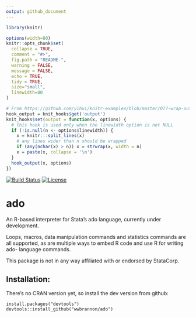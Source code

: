 ```yaml
---
output: github_document
---
```


<!-- README.md is generated from README.Rmd. Please edit that file -->

```r
library(knitr)

options(width=80)
knitr::opts_chunk$set(
  collapse = TRUE,
  comment = "#>",
  fig.path = "README-",
  warning = FALSE,
  message = FALSE,
  echo = TRUE,
  tidy = TRUE,
  size="small",
  linewidth=80
)

# From https://github.com/yihui/knitr-examples/blob/master/077-wrap-output.Rmd
hook_output = knit_hooks$get('output')
knit_hooks$set(output = function(x, options) {
  # this hook is used only when the linewidth option is not NULL
  if (!is.null(n <- options$linewidth)) {
    x = knitr:::split_lines(x)
    # any lines wider than n should be wrapped
    if (any(nchar(x) > n)) x = strwrap(x, width = n)
    x = paste(x, collapse = '\n')
  }
  hook_output(x, options)
})
```

[![Build Status](https://img.shields.io/travis/wwbrannon/ado.svg?style=flat)](https://travis-ci.org/wwbrannon/ado)
<!-- [![CRAN_Status_Badge](https://www.r-pkg.org/badges/version/ado)](https://cran.r-project.org/package=ado) [![Downloads](https://cranlogs.r-pkg.org/badges/ado)](https://cran.r-project.org/package=ado)
-->
[![License](https://img.shields.io/:license-mit-blue.svg?style=flat)](https://wwbrannon.mit-license.org/)

# ado

An R-based interpreter for Stata's ado language, currently under development.

Loops, macros, data manipulation commands and statistics commands are all
supported, as are multiple ways to embed R code and use R for writing ado-
language commands.

This package is not in any way affiliated with or endorsed by StataCorp.

## Installation:
There's no CRAN version yet, so install the dev version from github:
```
install.packages("devtools")
devtools::install_github("wwbrannon/ado")
```
